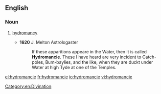 ==English==

===Noun===
{{en-noun|-}}

# {{context|archaic|lang=en}} [[hydromancy]]
#*'''1620''' J. Melton Astrologaster
#*:If these apparitions appeare in the Water, then it is called '''Hydromancie'''. These I have heard are very incident to Catch-poles, Bum-baylies, and the like, when they are duckt under Water at high Tyde at one of the Temples.

[[Category:en:Divination]]

[[el:hydromancie]]
[[fr:hydromancie]]
[[io:hydromancie]]
[[vi:hydromancie]]